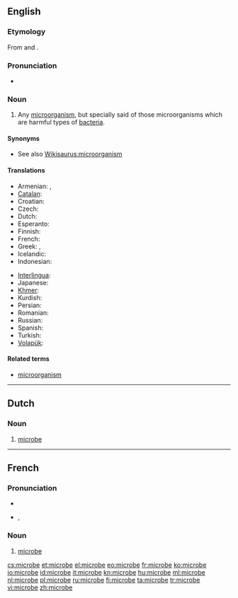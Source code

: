 ==English==

===Etymology===
From {{etyl|grc}} {{term|sc=polytonic|μικρός|tr=mikros||small|lang=grc}} and {{term|sc=polytonic|βίος|tr=bios||life|lang=grc}}.

===Pronunciation===
* {{audio|en-us-microbe.ogg|Audio (US)}}

===Noun===
{{en-noun}}

# {{microbiology}} Any [[microorganism]], but specially said of those microorganisms which are harmful types of [[bacteria]].

====Synonyms====
* See also [[Wikisaurus:microorganism]]

====Translations====
{{trans-top|microorganism}}
* Armenian: {{t-|hy|մանրէ|tr=manrē}}, {{t-|hy|միկրոբ|tr=mikrob}}
* [[Catalan]]: {{t|ca|microbi|m}}
* Croatian: {{t-|hr|mikrob|m|alt=mìkrōb}}
* Czech: {{t-|cs|mikrob|m}}
* Dutch: {{t+|nl|microbe|m|f}}
* Esperanto: {{t-|eo|mikrobo|xs=Esperanto}}
* Finnish: {{t-|fi|mikrobi}}
* French: {{t+|fr|microbe|m}}
* Greek: {{t|el|μικρoοργανισμός|m|tr=mikroorganismós|sc=Grek}}, {{t+|el|μικρόβιο|n|tr=mikróvio}}
* Icelandic: {{t|is|örvera|f}}
* Indonesian: {{t|id|mikroba|xs=Indonesian}}
{{trans-mid}}
* [[Interlingua]]: {{t-|ia|microbio|xs=Interlingua}}
* Japanese: {{t+|ja|微生物|tr=[[びせいぶつ]], biseibutsu}}
* [[Khmer]]: {{t|km|អតិសុខុមប្រាណ|sc=Khmr|tr=a’te’ so’kʰom praan}}
* Kurdish: {{t-|ku|میکرۆب|sc=ku-Arab}}
* Persian: {{t|fa|میکرب‌|tr=mikrob|xs=Persian}}
* Romanian: {{t|ro|microb|m}}
* Russian: {{t+|ru|микроб|m|tr=mikrób}}
* Spanish: {{t-|es|microbio}}
* Turkish: {{t+|tr|mikrop}}
* [[Volapük]]: {{t|vo|mikröb|xs=Volapük}}
{{trans-bottom}}

====Related terms====
* [[microorganism]]

----

==Dutch==

===Noun===
{{nl-noun|g1=f|g2=m|pl1=microben|pl2=microbes|dim=*}}

# {{microbiology|lang=nl}} [[#English|microbe]]

----

==French==

===Pronunciation===
* {{audio|Fr-microbe.ogg|audio}}
* {{IPA|/mi.kʁɔb/|lang=fr}}, {{SAMPA|/mi.kROb/}}

===Noun===
{{fr-noun|m}}

# {{microbiology|lang=fr}} [[#English|microbe]]

[[cs:microbe]]
[[et:microbe]]
[[el:microbe]]
[[eo:microbe]]
[[fr:microbe]]
[[ko:microbe]]
[[io:microbe]]
[[id:microbe]]
[[it:microbe]]
[[kn:microbe]]
[[hu:microbe]]
[[ml:microbe]]
[[nl:microbe]]
[[pl:microbe]]
[[ru:microbe]]
[[fi:microbe]]
[[ta:microbe]]
[[tr:microbe]]
[[vi:microbe]]
[[zh:microbe]]